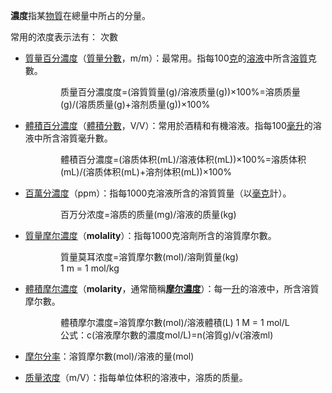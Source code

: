 {{about|化学中的浓度|数学中的浓度|势 (数学)}}
{{NoteTA
|G1=Chemistry
|G2=Unit
|1 = zh-hans:体积分数; zh-hk:體積百分濃度; zh-tw:體積百分濃度;
|2 = zh-hans:百万分率; zh-hk:百萬分率; zh-tw:百萬分點濃度;
|3 = zh-hans:十亿分率; zh-hk:十億分率; zh-tw:十億分點濃度;
}}
'''濃度'''指某[[物質|物質]]在總量中所占的分量。

常用的浓度表示法有：
次數
* [[质量百分浓度|質量百分濃度]]（[[溶質質量分數|質量分數]]，m/m）：最常用。指每100[[克|克]]的[[溶液|溶液]]中所含[[溶質|溶質]]克數。
::质量百分濃度度=(溶質質量(g)/溶液质量(g))×100%=溶质质量(g)/(溶质质量(g)+溶剂质量(g))×100%

* [[体积分数|體積百分濃度]]（[[體積分數|體積分數]]，V/V）：常用於酒精和有機溶液。指每100[[毫升|毫升]]的溶液中所含溶質毫升數。
::體積百分濃度=(溶质体积(mL)/溶液体积(mL))×100%=溶质体积(mL)/(溶质体积(mL)+溶剂体积(mL))×100%

* [[百萬分率|百萬分濃度]]（ppm）：指每1000克溶液所含的溶質質量（以[[毫克|毫克]]計）。
::百万分浓度=溶质的质量(mg)/溶液的质量(kg)

* [[重量摩尔濃度|質量摩尔濃度]]（'''molality'''）：指每1000克溶劑所含的溶質摩尔數。
::質量莫耳浓度=溶質摩尔數(mol)/溶劑質量(kg)<br />1 m = 1 mol/kg

* [[體積摩尔濃度|體積摩尔濃度]]（'''molarity'''，通常簡稱'''[[摩尔濃度|摩尔濃度]]'''）：每一[[升|升]]的溶液中，所含溶質摩尔數。
::體積摩尔濃度=溶質摩尔數(mol)/溶液體積(L) 1 M = 1 mol/L
::公式：c(溶液摩尔數的濃度mol/L)=n(溶質g)/v(溶液ml)

* [[摩尔分率|摩尔分率]]：溶質摩尔數(mol)/溶液的量(mol)

* [[质量浓度|质量浓度]]（m/V）：指每单位体积的溶液中，溶质的质量。

{{Chem-stub}}